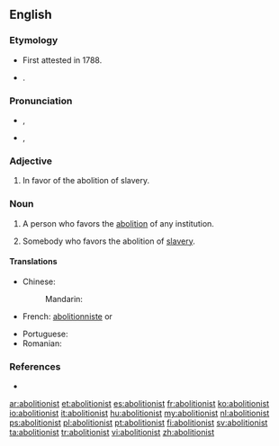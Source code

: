 ==English==

===Etymology===
* First attested in 1788.
* {{suffix|abolition|ist}}.

===Pronunciation===
* {{a|UK}} {{IPA|/ˈæ.bə.lɪʃn̩.ɪst/}}, {{X-SAMPA|1=/"{.b@.lISn=.Ist/}}
* {{a|US}} {{IPA|/ˈæ.bə.lɪʃn̩.ɪst/|/ˈæ.bə.lɪʃn̩.əst/}}, {{X-SAMPA|/{'b@lI"S@n@st/}}

===Adjective===
{{en-adj}}

# {{historical}} In favor of the abolition of slavery.

===Noun===
{{en-noun}}

# A person who favors the [[abolition]] of any institution.
# {{historical|US}} Somebody who favors the abolition of [[slavery]].

====Translations====
{{trans-top|person who favors the abolition}}
* Chinese:
*: Mandarin: {{t|zh|廢除主義者|sc=Hani}}
* French: [[abolitionniste]] {{m}} or {{f}}
{{trans-mid}}
* Portuguese: {{t+|pt|abolicionista}}
* Romanian: {{t|ro|aboliționist}}
{{trans-bottom}}

===References===
* {{R:Webster 1913}}

[[ar:abolitionist]]
[[et:abolitionist]]
[[es:abolitionist]]
[[fr:abolitionist]]
[[ko:abolitionist]]
[[io:abolitionist]]
[[it:abolitionist]]
[[hu:abolitionist]]
[[my:abolitionist]]
[[nl:abolitionist]]
[[ps:abolitionist]]
[[pl:abolitionist]]
[[pt:abolitionist]]
[[fi:abolitionist]]
[[sv:abolitionist]]
[[ta:abolitionist]]
[[tr:abolitionist]]
[[vi:abolitionist]]
[[zh:abolitionist]]